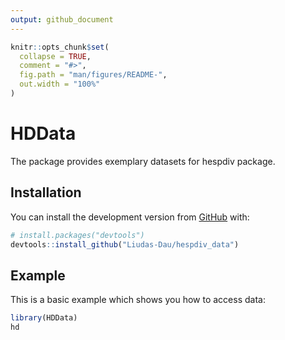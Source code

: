 ```yaml
---
output: github_document
---
```


<!-- README.md is generated from README.Rmd. Please edit that file -->

```r
knitr::opts_chunk$set(
  collapse = TRUE,
  comment = "#>",
  fig.path = "man/figures/README-",
  out.width = "100%"
)
```

# HDData

<!-- badges: start -->
<!-- badges: end -->

The package provides exemplary datasets for hespdiv package.

## Installation

You can install the development version from [GitHub](https://github.com/) with:

``` r
# install.packages("devtools")
devtools::install_github("Liudas-Dau/hespdiv_data")
```
## Example

This is a basic example which shows you how to access data:

```r
library(HDData)
hd
```
